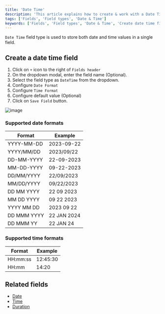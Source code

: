 ```yaml
---
title: 'Date Time'
description: 'This article explains how to create & work with a Date Time field.'
tags: ['Fields', 'Field types', 'Date & Time']
keywords: ['Fields', 'Field types', 'Date & Time', 'Create date time field']
---
```



`Date Time` field type is used to store both date and time values in a single field.

## Create a date time field
1. Click on `+` icon to the right of `Fields header`
2. On the dropdown modal, enter the field name (Optional).
3. Select the field type as `DateTime` from the dropdown.
4. Configure `Date Format`
5. Configure `Time Format`
6. Configure default value (Optional)
7. Click on `Save Field` button.

![image](/img/v2/fields/types/datetime.png)

### Supported date formats
| Format       | Example      |
|--------------|--------------|
| YYYY-MM-DD   | 2023-09-22   |
| YYYY/MM/DD   | 2023/09/22   |
| DD-MM-YYYY   | 22-09-2023   |
| MM-DD-YYYY   | 09-22-2023   |
| DD/MM/YYYY   | 22/09/2023   |
| MM/DD/YYYY   | 09/22/2023   |
| DD MM YYYY   | 22 09 2023   |
| MM DD YYYY   | 09 22 2023   |
| YYYY MM DD   | 2023 09 22   |
| DD MMM YYYY  | 22 JAN 2024  |
| DD MMM YY    | 22 JAN 24    |

### Supported time formats
| Format    | Example    |
|-----------|------------|
| HH:mm:ss  | 12:45:30   |
| HH:mm     | 14:20      |

## Related fields
- [Date](/docs/product-docs/fields/field-types/date-time-based/date)
- [Time](/docs/product-docs/fields/field-types/date-time-based/time)
- [Duration](/docs/product-docs/fields/field-types/date-time-based/duration)